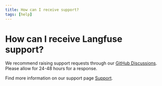 ```yaml
---
title: How can I receive support?
tags: [help]
---
```


# How can I receive Langfuse support?

We recommend raising support requests through our [GitHub Discussions](https://github.com/orgs/langfuse/discussions). Please allow for 24-48 hours for a response.

Find more information on our support page [Support](/support).

